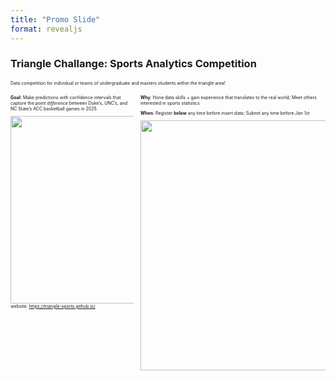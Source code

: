 ```yaml
---
title: "Promo Slide"
format: revealjs
---
```


### Triangle Challange: Sports Analytics Competition{.smaller}

::: {style="font-size: 50%;"}

Data competition for individual or teams of undergraduate and masters students within the triangle area!

::: columns
::: {.column width="40%"}

**Goal:** Make predictions with confidence intervals that capture the *point difference* between Duke's, UNC's, and NC State's ACC basketball games in 2025.

![](images/example.png){width="400" height="300" fig-align="center"}
website: [https://triangle-sports.github.io/](https://triangle-sports.github.io/)
:::

::: {.column width="60%"}

**Why**: Hone data skills + gain experience that translates to the real world; Meet others interested in sports statistics

**When**: Register **below** any time before *insert date*; Submit any time before *Jan 1st*



![](images/qr_code.png){width="400" height="400" fig-align="center"}
:::

:::
:::

